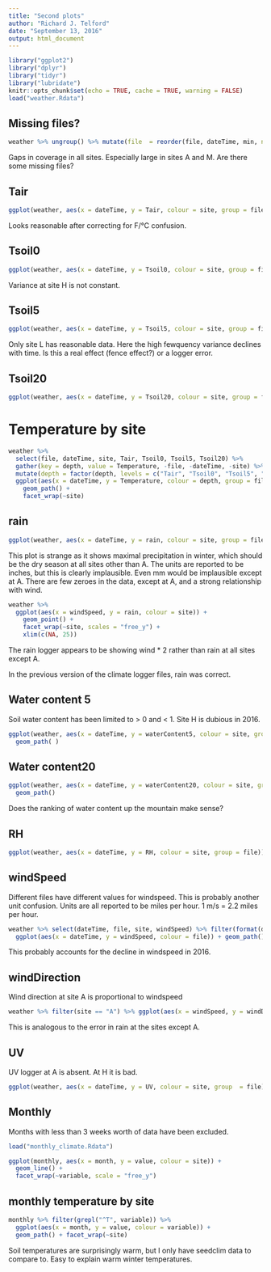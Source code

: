 ```yaml
---
title: "Second plots"
author: "Richard J. Telford"
date: "September 13, 2016"
output: html_document
---
```


```r
library("ggplot2")
library("dplyr")
library("tidyr")
library("lubridate")
knitr::opts_chunk$set(echo = TRUE, cache = TRUE, warning = FALSE)
load("weather.Rdata")
```


## Missing files?

```r
weather %>% ungroup() %>% mutate(file  = reorder(file, dateTime, min, na.rm = TRUE)) %>% ggplot(aes(x = dateTime, y = file)) + geom_line() + facet_wrap(~site,  scales = "free_y") + labs(x = "", y = "")
```

Gaps in coverage in all sites. Especially large in sites A and M. Are there some missing files?

## Tair

```r
ggplot(weather, aes(x = dateTime, y = Tair, colour = site, group = file)) + geom_path()
```

Looks reasonable after correcting for F/°C confusion.


## Tsoil0

```r
ggplot(weather, aes(x = dateTime, y = Tsoil0, colour = site, group = file)) + geom_path()
```

Variance at site H is not constant. 

## Tsoil5

```r
ggplot(weather, aes(x = dateTime, y = Tsoil5, colour = site, group = file)) + geom_path()
```

Only site L has reasonable data. Here the high fewquency variance declines with time. Is this a real effect (fence effect?) or a logger error.

## Tsoil20

```r
ggplot(weather, aes(x = dateTime, y = Tsoil20, colour = site, group = file)) + geom_path()
```

# Temperature by site
```r
weather %>%
  select(file, dateTime, site, Tair, Tsoil0, Tsoil5, Tsoil20) %>%
  gather(key = depth, value = Temperature, -file, -dateTime, -site) %>%
  mutate(depth = factor(depth, levels = c("Tair", "Tsoil0", "Tsoil5", "Tsoil20"))) %>%
  ggplot(aes(x = dateTime, y = Temperature, colour = depth, group = file)) +
    geom_path() +
    facet_wrap(~site)
```



## rain

```r
ggplot(weather, aes(x = dateTime, y = rain, colour = site, group = file)) + geom_path() + facet_wrap(~site, scales = "free_y")
```

This plot is strange as it shows maximal precipitation in winter, which should be the dry season at all sites other than A. The units are reported to be inches, but this is clearly implausible. Even mm would be implausible except at A. There are few zeroes in the data, except at A, and a strong relationship with wind.

```r
weather %>%
  ggplot(aes(x = windSpeed, y = rain, colour = site)) + 
    geom_point() +
    facet_wrap(~site, scales = "free_y") + 
    xlim(c(NA, 25)) 
```

The rain logger appears to be showing wind * 2 rather than rain at all sites except A.

In the previous version of the climate logger files, rain was correct.

## Water content 5

Soil water content has been limited to > 0 and < 1. Site H is dubious in 2016.

```r
ggplot(weather, aes(x = dateTime, y = waterContent5, colour = site, group = file)) + 
  geom_path( )
```


## Water content20

```r
ggplot(weather, aes(x = dateTime, y = waterContent20, colour = site, group = file)) + 
  geom_path()
```


Does the ranking of water content up the mountain make sense?

## RH

```r
ggplot(weather, aes(x = dateTime, y = RH, colour = site, group = file)) + geom_path( )
```

## windSpeed

Different files have different values for windspeed. This is probably another unit confusion. Units are all reported to be miles per hour. 1 m/s = 2.2 miles per hour.

```r
weather %>% select(dateTime, file, site, windSpeed) %>% filter(format(dateTime, "%Y-%m") == "2013-11", site == "H") %>% 
  ggplot(aes(x = dateTime, y = windSpeed, colour = file)) + geom_path()
```

This probably accounts for the decline in windspeed in 2016.

## windDirection

Wind direction at site A is proportional to windspeed

```r
weather %>% filter(site == "A") %>% ggplot(aes(x = windSpeed, y = windDirection)) + geom_point()
```

This is analogous to the error in rain at the sites except A.


## UV

UV logger at A is absent. At H it is bad.

```r
ggplot(weather, aes(x = dateTime, y = UV, colour = site, group  = file)) + geom_path() + facet_wrap(~site)
```

## Monthly

Months with less than 3 weeks worth of data have been excluded.

```r
load("monthly_climate.Rdata")

ggplot(monthly, aes(x = month, y = value, colour = site)) + 
  geom_line() + 
  facet_wrap(~variable, scale = "free_y")
```
              
## monthly temperature by site

```r
monthly %>% filter(grepl("^T", variable)) %>% 
  ggplot(aes(x = month, y = value, colour = variable)) + 
  geom_path() + facet_wrap(~site)
```

Soil temperatures are surprisingly warm, but I only have seedclim data to compare to. Easy to explain warm winter temperatures. 